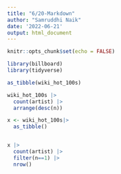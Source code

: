 ```yaml
---
title: "6/20-Markdown"
author: "Samruddhi Naik"
date: '2022-06-21'
output: html_document
---
```


```r
knitr::opts_chunk$set(echo = FALSE)
```

```r
library(billboard)
library(tidyverse)

as_tibble(wiki_hot_100s)

wiki_hot_100s |>
  count(artist) |>
  arrange(desc(n))

```



```r
x <- wiki_hot_100s|>
  as_tibble()


x |> 
  count(artist) |>
  filter(n==1) |> 
  nrow()


```

